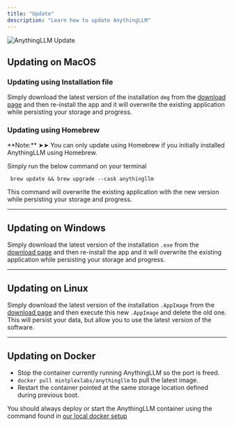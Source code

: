 ```yaml
---
title: "Update"
description: "Learn how to update AnythingLLM"
---
```



<Image
  src="/images/guides/update.png"
  height={1080}
  width={1920}
  quality={100}
  alt="AnythingLLM Update"
/>

## Updating on MacOS

### Updating using Installation file

Simply download the latest version of the installation `dmg` from the [download page](https://anythingllm.com/download) and then re-install the app and it will overwrite the existing application while persisting your storage and progress.

### Updating using Homebrew

<Callout type="warning" emoji="⚠️">
  **Note:** ➤➤ You can only update using Homebrew if you initially installed
  AnythingLLM using Homebrew.
</Callout>

Simply run the below command on your terminal

```shell copy
 brew update && brew upgrade --cask anythingllm
```

This command will overwrite the existing application with the new version while persisting your storage and progress.

---

## Updating on Windows

Simply download the latest version of the installation `.exe` from the [download page](https://anythingllm.com/download) and then re-install the app and it will overwrite the existing application while persisting your storage and progress.

---

## Updating on Linux

Simply download the latest version of the installation `.AppImage` from the [download page](https://anythingllm.com/download) and then execute this new `.AppImage` and delete the old one. This will persist your data, but allow you to use the latest version of the software.

---

## Updating on Docker

- Stop the container currently running AnythingLLM so the port is freed.
- `docker pull mintplexlabs/anythingllm` to pull the latest image.
- Restart the container pointed at the same storage location defined during previous boot.

You should always deploy or start the AnythingLLM container using the command found in [our local docker setup](/installation/self-hosted/local-docker#recommend-way-to-run-dockerized-anythingllm)
